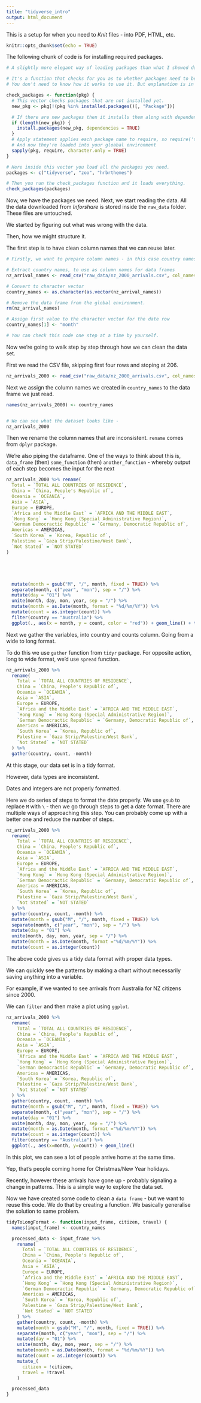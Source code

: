 ```yaml
---
title: "tidyverse_intro"
output: html_document
---
```


This is a setup for when you need to _Knit_ files - into PDF, HTML, etc.
```r
knitr::opts_chunk$set(echo = TRUE)
```


The following chunk of code is for installing required packages.

```r
# A slightly more elegant way of loading packages than what I showed during workshop.

# It's a function that checks for you as to whether packages need to be installed.
# You don't need to know how it works to use it. But explanation is in comments.

check_packages <- function(pkg) {
  # This vector checks packages that are not installed yet.
  new_pkg <- pkg[!(pkg %in% installed.packages()[, "Package"])]

  # If there are new packages then it installs them along with dependencies.
  if (length(new_pkg)) {
    install.packages(new_pkg, dependencies = TRUE)
  }
  # Apply statement applies each package name to require, so require('tidyverse')
  # And now they're loaded into your gloabal environment
  sapply(pkg, require, character.only = TRUE)
}

# Here inside this vector you load all the packages you need.
packages <- c("tidyverse", "zoo", "hrbrthemes")

# Then you run the check_packages function and it loads everything.
check_packages(packages)
```

Now, we have the packages we need. Next, we start reading the data. All the data downloaded from *Inforshare* is stored inside the `raw_data` folder. These files are untouched.

We started by figuring out what was wrong with the data.

Then, how we might structure it.

The first step is to have clean column names that we can reuse later.

```r
# Firstly, we want to prepare column names - in this case country names.

# Extract country names, to use as column names for data frames
nz_arrival_names <- read_csv("raw_data/nz_2000_arrivals.csv", col_names = FALSE, n_max = 1, skip = 2)

# Convert to character vector
country_names <- as.character(as.vector(nz_arrival_names))

# Remove the data frame from the global environment.
rm(nz_arrival_names)

# Assign first value to the character vector for the date row
country_names[1] <- "month"

# You can check this code one step at a time by yourself.
```

Now we're going to walk step by step through how we can clean the data set.

First we read the CSV file, skipping first four rows and stoping at 206.

```r
nz_arrivals_2000 <- read_csv("raw_data/nz_2000_arrivals.csv", col_names = FALSE, n_max = 206, skip = 4)
```

Next we assign the column names we created in `country_names` to the data frame we just read.

```r
names(nz_arrivals_2000) <- country_names


# We can see what the dataset looks like -
nz_arrivals_2000
```


Then we rename the column names that are inconsistent. `rename` comes from `dplyr` package.


We're also piping the dataframe. One of the ways to think about this is, `data_frame` (then) `some_function` (then) `another_function` - whereby output of each step becomes the input for the next

```r

nz_arrivals_2000 %>% rename(
  Total = `TOTAL ALL COUNTRIES OF RESIDENCE`,
  China = `China, People's Republic of`,
  Oceania = `OCEANIA`,
  Asia = `ASIA`,
  Europe = EUROPE,
  `Africa and the Middle East` = `AFRICA AND THE MIDDLE EAST`,
  `Hong Kong` = `Hong Kong (Special Administrative Region)`,
  `German Democractic Republic` = `Germany, Democratic Republic of`,
  Americas = AMERICAS,
  `South Korea` = `Korea, Republic of`,
  Palestine = `Gaza Strip/Palestine/West Bank`,
  `Not Stated` = `NOT STATED`
)





  mutate(month = gsub("M", "/", month, fixed = TRUE)) %>%
  separate(month, c("year", "mon"), sep = "/") %>%
  mutate(day = "01") %>%
  unite(month, day, mon, year, sep = "/") %>%
  mutate(month = as.Date(month, format = "%d/%m/%Y")) %>%
  mutate(count = as.integer(count)) %>%
  filter(country == "Australia") %>%
  ggplot(., aes(x = month, y = count, color = "red")) + geom_line() + theme_ipsum() + theme(legend.position = "none")
```


Next we gather the variables, into country and counts column. Going from a wide to long format.

To do this we use `gather` function from `tidyr` package. For opposite action, long to wide format, we'd use `spread` function.

```r
nz_arrivals_2000 %>%
  rename(
    Total = `TOTAL ALL COUNTRIES OF RESIDENCE`,
    China = `China, People's Republic of`,
    Oceania = `OCEANIA`,
    Asia = `ASIA`,
    Europe = EUROPE,
    `Africa and the Middle East` = `AFRICA AND THE MIDDLE EAST`,
    `Hong Kong` = `Hong Kong (Special Administrative Region)`,
    `German Democractic Republic` = `Germany, Democratic Republic of`,
    Americas = AMERICAS,
    `South Korea` = `Korea, Republic of`,
    Palestine = `Gaza Strip/Palestine/West Bank`,
    `Not Stated` = `NOT STATED`
  ) %>%
  gather(country, count, -month)
```

At this stage, our data set is in a tidy format.

However, data types are inconsistent.

Dates and integers are not properly formatted.

Here we do series of steps to format the date properly. We use `gsub` to replace `M` with `\` - then we go through steps to get a date format. There are multiple ways of approaching this step. You can probably come up with a better one and reduce the number of steps.

```r
nz_arrivals_2000 %>%
  rename(
    Total = `TOTAL ALL COUNTRIES OF RESIDENCE`,
    China = `China, People's Republic of`,
    Oceania = `OCEANIA`,
    Asia = `ASIA`,
    Europe = EUROPE,
    `Africa and the Middle East` = `AFRICA AND THE MIDDLE EAST`,
    `Hong Kong` = `Hong Kong (Special Administrative Region)`,
    `German Democractic Republic` = `Germany, Democratic Republic of`,
    Americas = AMERICAS,
    `South Korea` = `Korea, Republic of`,
    Palestine = `Gaza Strip/Palestine/West Bank`,
    `Not Stated` = `NOT STATED`
  ) %>%
  gather(country, count, -month) %>% 
  mutate(month = gsub("M", "/", month, fixed = TRUE)) %>%
  separate(month, c("year", "mon"), sep = "/") %>%
  mutate(day = "01") %>%
  unite(month, day, mon, year, sep = "/") %>%
  mutate(month = as.Date(month, format ="%d/%m/%Y")) %>%
  mutate(count = as.integer(count))
```


The above code gives us a tidy data format with proper data types.

We can quickly see the patterns by making a chart without necessarily saving anything into a variable.

For example, if we wanted to see arrivals from Australia for NZ citizens since 2000.

We can `filter` and then make a plot using `ggplot`.

```r
nz_arrivals_2000 %>%
  rename(
    Total = `TOTAL ALL COUNTRIES OF RESIDENCE`,
    China = `China, People's Republic of`,
    Oceania = `OCEANIA`,
    Asia = `ASIA`,
    Europe = EUROPE,
    `Africa and the Middle East` = `AFRICA AND THE MIDDLE EAST`,
    `Hong Kong` = `Hong Kong (Special Administrative Region)`,
    `German Democractic Republic` = `Germany, Democratic Republic of`,
    Americas = AMERICAS,
    `South Korea` = `Korea, Republic of`,
    Palestine = `Gaza Strip/Palestine/West Bank`,
    `Not Stated` = `NOT STATED`
  ) %>%
  gather(country, count, -month) %>% 
  mutate(month = gsub("M", "/", month, fixed = TRUE)) %>%
  separate(month, c("year", "mon"), sep = "/") %>%
  mutate(day = "01") %>%
  unite(month, day, mon, year, sep = "/") %>%
  mutate(month = as.Date(month, format ="%d/%m/%Y")) %>%
  mutate(count = as.integer(count)) %>% 
  filter(country == "Australia") %>% 
  ggplot(., aes(x=month, y=count)) + geom_line()
```

In this plot, we can see a lot of people arrive home at the same time. 

Yep, that's people coming home for Christmas/New Year holidays.

Recently, however these arrivals have gone up - probably signaling a change in patterns. This is a simple way to explore the data set.


Now we have created some code to clean a `data frame` - but we want to reuse this code. We do that by creating a function. We basically generalise the solution to same problem.


```r

tidyToLongFormat <- function(input_frame, citizen, travel) {
  names(input_frame) <- country_names

  processed_data <- input_frame %>%
    rename(
      Total = `TOTAL ALL COUNTRIES OF RESIDENCE`,
      China = `China, People's Republic of`,
      Oceania = `OCEANIA`,
      Asia = `ASIA`,
      Europe = EUROPE,
      `Africa and the Middle East` = `AFRICA AND THE MIDDLE EAST`,
      `Hong Kong` = `Hong Kong (Special Administrative Region)`,
      `German Democractic Republic` = `Germany, Democratic Republic of`,
      Americas = AMERICAS,
      `South Korea` = `Korea, Republic of`,
      Palestine = `Gaza Strip/Palestine/West Bank`,
      `Not Stated` = `NOT STATED`
    ) %>%
    gather(country, count, -month) %>%
    mutate(month = gsub("M", "/", month, fixed = TRUE)) %>%
    separate(month, c("year", "mon"), sep = "/") %>%
    mutate(day = "01") %>%
    unite(month, day, mon, year, sep = "/") %>%
    mutate(month = as.Date(month, format = "%d/%m/%Y")) %>%
    mutate(count = as.integer(count)) %>%
    mutate_(
      citizen = !citizen,
      travel = !travel
    )

  processed_data
}
```

